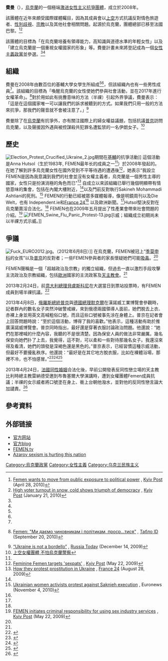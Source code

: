 {{Infobox political party
|country= 烏克蘭
|party_name = 費曼
|name_native = Фемен
|party_logo = [[File:FEMEN_logo.jpg|File:FEMEN logo.jpg]]
|leader = {{le|安娜·胡托|Hanna Hutsol}}<ref name=FEMEN/>
|foundation = 2008<ref name=FEMEN/>
|ideology = [[女性主義|女性主義]]<br />[[激進女性主義|激進女性主義]]
|position = 
|international = 
|colours = 粉紅色
|colorcode=pink
|headquarters = [[巴黎|巴黎]]<ref name=History/>
|website = [http://femen.org/ femen.org]
}}
{{Portal|女权主义}}
'''費曼'''（{{lang-uk|Фемен}}），[[烏克蘭|烏克蘭]]的一個極端[[激进女性主义|激进女性主义]][[社會運動|抗爭團體]]，成立於2008年。

該團體在近年來頗受國際媒體矚目，因為其成員會以[[上空|上空]]方式抗議反對情色旅遊者、[[性別歧視|性別歧視]]、[[宗教|宗教]]以及其他社會相關問題。起源於烏克蘭，團體總部已移至法國巴黎。<ref name=FEMEN>[http://www.kyivpost.com/news/politics/detail/65379/ Femen wants to move from public exposure to political power] {{Wayback|url=http://www.kyivpost.com/news/politics/detail/65379/ |date=20190415072751 }}, [[Kyiv_Post|Kyiv Post]] (April 28, 2010)</ref><ref>[http://www.kyivpost.com/news/nation/detail/57724/ High voter turnout in snow, cold shows triumph of democracy] {{Wayback|url=http://www.kyivpost.com/news/nation/detail/57724/ |date=20101111041843 }}, [[Kyiv_Post|Kyiv Post]] (January 21, 2010)</ref> 

該團體的目標為「在烏克蘭培養有領導能力，高知識與道德水準的年輕女性」以及「建立烏克蘭是一個重視女權國家的形象」等。費曼計畫未來將登記成為一個[[女性主義|女性主義]][[政黨|政黨]]並參選。<ref name=FEMEN/><ref name="ТаблоID"/>

==組織==
費曼在2008年由數百位的基輔大學女學生所組成<ref name=History/><ref name="ТаблоID"/>，但該組織內也有一些男性成員<ref name=FEMEN/>。該組織的目標為「喚醒烏克蘭的女性使她們參與社會活動，並在2017年進行女權革命」。<ref name="ТаблоID">{{uk icon}} [http://tabloid.pravda.com.ua/photos/4c9787a7b35d4/ Femen: "Ми даємо чиновникам і політикам, проср...тися"] {{Wayback|url=http://tabloid.pravda.com.ua/photos/4c9787a7b35d4/ |date=20110327072658 }}, [[Табло_ID|Табло ID]] (September 20, 2010)</ref>對於用如此有挑釁意味的方法（半祼）引起外界爭議，費曼表示：「這是在這個國家唯一可以讓我們的訴求被聽到的方式。如果我們只用一般的方法來抗爭，那我們的聲音就不會被注意了。」<ref name=RT>[http://rt.com/Top_News/2009-12-14/ukraine-femen-sex-tourism.html “Ukraine is not a bordello”] {{Wayback|url=http://rt.com/Top_News/2009-12-14/ukraine-femen-sex-tourism.html |date=20100206233246 }}, [[Russia_Today|Russia Today]] (December 14, 2009)</ref>  

費曼除了在[[烏克蘭|烏克蘭]]有抗爭外，亦有關注國際上的婦女權益議題，包括抗議[[普京|普京]]訪問烏克蘭，以及聲援因外遇與被控謀殺共犯罪名遭監禁的一名伊朗女子。<ref>[http://www.lihpao.com/?action-viewnews-itemid-101802 上空女權團體 不怕烏克蘭警察]{{dead link|date=2017年11月 |bot=InternetArchiveBot |fix-attempted=yes }} </ref>

==歷史==
[[File:Election_Protest_Crucified_Ukraine_2.jpg|thumb]]期間在[[基輔|基輔]]的抗爭活動]]
這個活動是Anna Hutsol（生於1983年, FEMEN最年长的成員之一<ref name=History/>）於2008年發起的。在她了解到許多烏克蘭女性在國外受到不平等待遇的遭遇後<ref name=History>[http://www.kyivpost.com/news/nation/detail/29898/ Feminine Femen targets 'sexpats'] {{Wayback|url=http://www.kyivpost.com/news/nation/detail/29898/ |date=20120429235529 }}, [[Kyiv_Post|Kyiv Post]] (May 22, 2009)</ref>，她表示“我設立FEMEN是因為我意識到我們的社會並沒有女權主義者，烏克蘭是一個男性主導的國家，女性只是扮演消極的角色而已”<ref name=F24>[http://observers.france24.com/en/content/20090828-how-they-protest-prostitution-ukraine-femen-sex-tourism How they protest prostitution in Ukraine] {{Wayback|url=http://observers.france24.com/en/content/20090828-how-they-protest-prostitution-ukraine-femen-sex-tourism |date=20110812164042 }}, [[France_24|France 24]] (August 28, 2009)</ref> 自成立以來該組織已舉行幾個明顯帶有情慾意味的集會，包括在內閣大樓附近，{{Link-en|土耳其駐烏克蘭大使館|Embassy of Turkey, Kiev}}<ref name=History/>以及{{Link-uk|伊朗駐烏克蘭大使館|Посольство Ірану в Україні}}門前反對執行Sakineh Mohammadi Ashtiani的死刑。<ref name=Euronews>[http://www.euronews.net/nocomment/2010/11/04/ukrainian-activists-protest-against-ashtiani-execution/ Ukrainian women activists protest against Saknieh execution] {{Wayback|url=http://www.euronews.net/nocomment/2010/11/04/ukrainian-activists-protest-against-ashtiani-execution/ |date=20101111110441 }}, Euronews (November 4, 2010)</ref> FEMEN的行動已經被眾多媒體報導，像是明鏡周刊以及Die Welt，也有 Independent.ie和[[France_24|France 24]]<ref name=F24/> 以及歐洲新聞。<ref name=Euronews/>Hutsol堅決反對在烏克蘭賣淫合法化。<ref name=History/> FEMEN也在2009年五月提出了性產業會帶來社會問題的介紹。<ref>[http://www.kyivpost.com/news/nation/detail/41956/ FEMEN initiates criminal responsibility for using sex industry services] {{Wayback|url=http://www.kyivpost.com/news/nation/detail/41956/ |date=20101108091707 }}, [[Kyiv_Post|Kyiv Post]] (May 22, 2009)</ref>
[[File:FEMEN_Swine_Flu_Panic_Protest-13.jpg|thumb]]示威；組織成立初期尚未以半祼方式示威。]]

==爭議==
[[File:Fuck_EURO2012.jpg|thumb]]。（2012年6月8日）]]
在烏克蘭，FEMEN被冠上“[[季莫申科|季莫申科]]的女孩”以及[[普京|普京]]的反對者；一些FEMEN參與者的家長懷疑她們可能[[吸毒|吸毒]]。<ref name="ТаблоID"/> 

FEMEN聲稱是一個「超越政治及宗教」的獨立組織，但過去一直以激烈手段攻擊主流政治及宗教組織，包括[[歐洲|歐洲]]國家的主流政客及[[天主教會|天主教會]]。<ref name="ТаблоID"/>

2013年2月24日，前[[意大利總理|意大利總理]][[貝盧斯科尼|貝盧斯科尼]]在大選當日到票站投票時，有FEMEN成員到場半祼抗議。<ref>{{Cite web |url=http://www.youtube.com/watch?v=BVx73W0rf5k |title=FEMEN Protest Silvio Berlusconi 24.02.2013 |accessdate=2013-04-26 |archive-date=2013-02-24 |archive-url=https://web.archive.org/web/20130224222453/http://www.youtube.com/watch?v=BVx73W0rf5k |dead-url=no }}</ref>

2013年4月8日，[[俄羅斯總統|俄羅斯總統]][[普京|普京]]與[[德國總理|德國總理]][[默克爾|默克爾]]在漢諾威工業博覽會參觀時，記者群內的數名女子突然沖破警戒線，來到俄德兩國領導人面前，她們脫去上衣、赤裸上身並用英文高喊粗俗口號，而且這些口號被事先涂在身體上。普京在記者會上回答問題時說：“至於這個活動，博得了我的喜歡。”他表示，這種活動有助於推廣漢諾威博覽會。普京同時指出，最好還是穿著衣服討論政治問題。他還說：“她們在那裡喊的什麼內容，我聽的不是很清楚。因為保安人員的做法非常嚴厲。幾名保安向她們扑了上去，我覺得，這不對，可以柔和一些對待那幾名女子。我還沒來得及看清，她們的頭發是深褐色還是黑色的。”普京表示，已經習慣這種示威活動，但最好不要擾亂秩序。他還說：“最好是在其它地方脫衣服，比如在裸體浴場，那裡不冷，也不怕感冒。”<ref>{{Cite web |url=http://world.people.com.cn/BIG5/n/2013/0408/c157278-21060570.html |title=普京回應女子裸胸示威：最好穿著衣服討論政治 |accessdate=2013-04-26 |archive-date=2013-06-28 |archive-url=https://archive.is/20130628082645/http://world.people.com.cn/BIG5/n/2013/0408/c157278-21060570.html |dead-url=no }}</ref><ref>{{Cite web |url=http://www.youtube.com/watch?v=ERSGZO2GKHo |title=Video: Femen attacks Putin in Hannover |accessdate=2013-04-26 |archive-date=2013-04-15 |archive-url=https://web.archive.org/web/20130415214205/http://www.youtube.com/watch?v=ERSGZO2GKHo&gl=US&hl=en |dead-url=no }}</ref><ref>{{Cite web |url=http://hk.apple.nextmedia.com/realtime/international/20130409/51337462 |title=遇祼胸示威者 普京「大開眼界 |accessdate=2013-04-26 |archive-date=2016-03-04 |archive-url=https://web.archive.org/web/20160304211848/http://hk.apple.nextmedia.com/realtime/international/20130409/51337462 |dead-url=no }}</ref>

2013年4月24日，[[法國|法國]][[同性婚姻|同性婚姻]]合法化後，早前公開發表反同性戀立場的天主教比利時總主教雷納德受邀到布魯塞爾大學演講時，遭到女權團體Femen成員抗議；半祼的女示威者將口號塗在身上、衝上台朝他潑水，並對他的反同性戀言論大加譴責。<ref>{{Cite web |url=http://www.worldjournal.com/view/full_news/22350992/article-%E8%A3%B8%E5%A5%B3%E6%BD%91%E6%B0%B4-%E4%B8%BB%E6%95%99%E6%B7%A1%E5%AE%9A |title=世界新聞網-北美華文新聞、華商資訊 - 裸女潑水 主教淡定 |accessdate=2013-04-26 |archive-date=2013-06-30 |archive-url=https://archive.is/20130630172503/http://www.worldjournal.com/view/full_news/22350992/article-%E8%A3%B8%E5%A5%B3%E6%BD%91%E6%B0%B4-%E4%B8%BB%E6%95%99%E6%B7%A1%E5%AE%9A |dead-url=no }}</ref>

==參考資料==
{{Reflist|2}}

==外部链接==
{{commonscat|Femen}}
* [https://web.archive.org/web/20111205205127/http://femen.info/ 官方网站]
* [http://femen.livejournal.com/ 官方blog]{{Wayback|url=http://femen.livejournal.com/ |date=20110829000753 }}
* [https://web.archive.org/web/20130410065036/http://femen.tv/ FEMEN.tv]
* [http://www.kyivpost.com/news/opinion/op_ed/detail/64102/ Azarov sexism is hurting this nation]{{Wayback|url=http://www.kyivpost.com/news/opinion/op_ed/detail/64102/ |date=20101121074814 }}
{{DEFAULTSORT:Femen}}
[[Category:烏克蘭政黨|Category:烏克蘭政黨]]
[[Category:女性主義|Category:女性主義]]
[[Category:乌克兰民族主义|Category:乌克兰民族主义]]